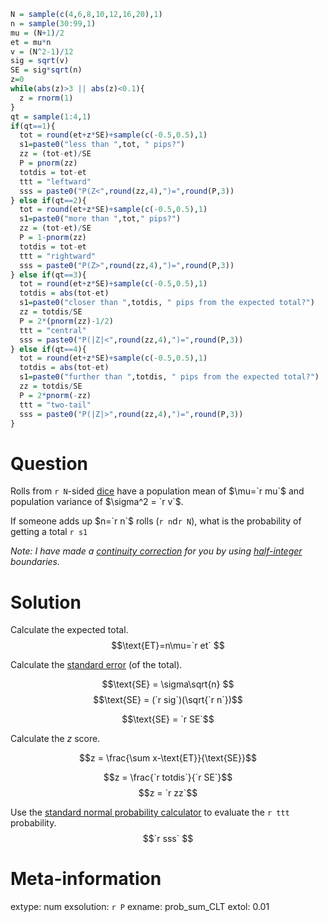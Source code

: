```r
N = sample(c(4,6,8,10,12,16,20),1)
n = sample(30:99,1)
mu = (N+1)/2
et = mu*n
v = (N^2-1)/12
sig = sqrt(v)
SE = sig*sqrt(n)
z=0
while(abs(z)>3 || abs(z)<0.1){
  z = rnorm(1)
}
qt = sample(1:4,1)
if(qt==1){
  tot = round(et+z*SE)+sample(c(-0.5,0.5),1)
  s1=paste0("less than ",tot, " pips?")
  zz = (tot-et)/SE
  P = pnorm(zz)
  totdis = tot-et
  ttt = "leftward"
  sss = paste0("P(Z<",round(zz,4),")=",round(P,3))
} else if(qt==2){
  tot = round(et+z*SE)+sample(c(-0.5,0.5),1)
  s1=paste0("more than ",tot," pips?")
  zz = (tot-et)/SE
  P = 1-pnorm(zz)
  totdis = tot-et
  ttt = "rightward"
  sss = paste0("P(Z>",round(zz,4),")=",round(P,3))
} else if(qt==3){
  tot = round(et+z*SE)+sample(c(-0.5,0.5),1)
  totdis = abs(tot-et)
  s1=paste0("closer than ",totdis, " pips from the expected total?")
  zz = totdis/SE
  P = 2*(pnorm(zz)-1/2)
  ttt = "central"
  sss = paste0("P(|Z|<",round(zz,4),")=",round(P,3))
} else if(qt==4){
  tot = round(et+z*SE)+sample(c(-0.5,0.5),1)
  totdis = abs(tot-et)
  s1=paste0("further than ",totdis, " pips from the expected total?")
  zz = totdis/SE
  P = 2*pnorm(-zz)
  ttt = "two-tail"
  sss = paste0("P(|Z|>",round(zz,4),")=",round(P,3))
}
```

Question
========

Rolls from `r N`-sided [dice](https://en.wikipedia.org/wiki/Discrete_uniform_distribution){target="_blank"} have a population mean of $\mu=`r mu`$ and population variance of $\sigma^2 = `r v`$.

If someone adds up $n=`r n`$ rolls (`r n`d`r N`), what is the probability of getting a total `r s1` 


*Note: I have made a [continuity correction](https://en.wikipedia.org/wiki/Continuity_correction){target="_blank"} for you by using [half-integer](https://en.wikipedia.org/wiki/Half-integer){target="_blank"} boundaries.*

Solution
========

Calculate the expected total.
$$\text{ET}=n\mu=`r et` $$

Calculate the [standard error](http://www2.stat.duke.edu/~banks/111-lectures.dir/lect8.pdf){target="_blank"} (of the total).

$$\text{SE} = \sigma\sqrt{n} $$
$$\text{SE} = (`r sig`)(\sqrt{`r n`})$$

$$\text{SE} = `r SE`$$


Calculate the $z$ score.

$$z = \frac{\sum x-\text{ET}}{\text{SE}}$$

$$z = \frac{`r totdis`}{`r SE`}$$
$$z = `r zz`$$

Use the [standard normal probability calculator](https://chadworley.github.io/sn.html){target="_blank"} to evaluate the `r ttt` probability.
$$`r sss` $$

Meta-information
================
extype: num
exsolution: `r P`
exname: prob_sum_CLT
extol: 0.01

